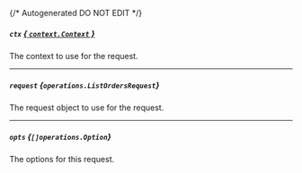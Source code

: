 {/* Autogenerated DO NOT EDIT  */}

##### `ctx` [*{ `context.Context` }*](https://pkg.go.dev/context#Context)
The context to use for the request.

---
##### `request` *{`operations.ListOrdersRequest`}*
The request object to use for the request.
<Collapsible>
    <ListOrdersRequest/>
</Collapsible>

---
##### `opts` *{`[]operations.Option`}*
The options for this request.


